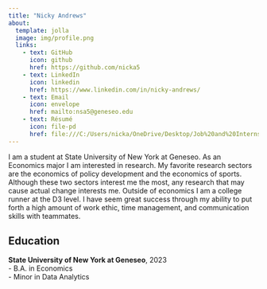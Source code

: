```yaml
---
title: "Nicky Andrews" 
about:
  template: jolla
  image: img/profile.png
  links:
    - text: GitHub
      icon: github
      href: https://github.com/nicka5
    - text: LinkedIn
      icon: linkedin
      href: https://www.linkedin.com/in/nicky-andrews/
    - text: Email
      icon: envelope
      href: mailto:nsa5@geneseo.edu
    - text: Résumé
      icon: file-pd
      href: file:///C:/Users/nicka/OneDrive/Desktop/Job%20and%20Internship/Nicholas%20Andrews%20Resume.pdf
---
```



I am a student at State University of New York at Geneseo. As an Economics major I am interested in research. My favorite research sectors are the economics of policy development and the economics of sports. Although these two sectors interest me the most, any research that may cause actual change interests me.
Outside of economics I am a college runner at the D3 level. I have seem great success through my ability to put forth a high amount of work ethic, time management, and communication skills with teammates. 


## Education

**State University of New York at Geneseo**, 2023<br>
- B.A. in Economics<br>
- Minor in Data Analytics

